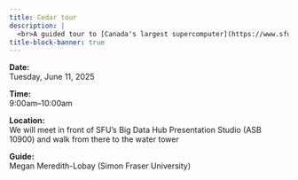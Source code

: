 ```yaml
---
title: Cedar tour
description: |
  <br>A guided tour to [Canada's largest supercomputer](https://www.sfu.ca/research/institutes-centres-facilities/other-facilities/supercomputer-cedar.html). You will see the racks of interconnected computers, learn about our various hardware, as well as the cooling and powering systems.
title-block-banner: true
---
```


:::{.topdef}

**Date:** \
Tuesday, June 11, 2025

**Time:** \
9:00am–10:00am

**Location:** \
We will meet in front of SFU's Big Data Hub Presentation Studio (ASB 10900) and walk from there to the water tower

**Guide:** \
Megan Meredith-Lobay (Simon Fraser University)

:::
